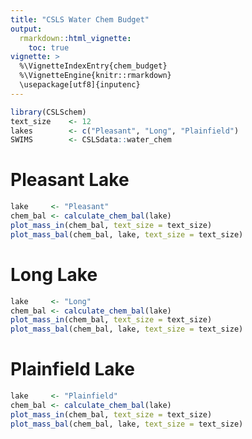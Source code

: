 ```yaml
---
title: "CSLS Water Chem Budget"
output: 
  rmarkdown::html_vignette:
    toc: true
vignette: >
  %\VignetteIndexEntry{chem_budget}
  %\VignetteEngine{knitr::rmarkdown}
  \usepackage[utf8]{inputenc}
---
```


```r
library(CSLSchem)
text_size    <- 12
lakes        <- c("Pleasant", "Long", "Plainfield")
SWIMS        <- CSLSdata::water_chem
```

# Pleasant Lake

```r
lake     <- "Pleasant"
chem_bal <- calculate_chem_bal(lake)
plot_mass_in(chem_bal, text_size = text_size)
plot_mass_bal(chem_bal, lake, text_size = text_size)
```

# Long Lake

```r
lake     <- "Long"
chem_bal <- calculate_chem_bal(lake)
plot_mass_in(chem_bal, text_size = text_size)
plot_mass_bal(chem_bal, lake, text_size = text_size)
```

# Plainfield Lake

```r
lake     <- "Plainfield"
chem_bal <- calculate_chem_bal(lake)
plot_mass_in(chem_bal, text_size = text_size)
plot_mass_bal(chem_bal, lake, text_size = text_size)
```

